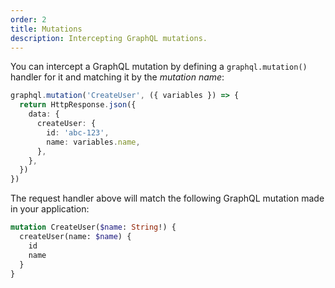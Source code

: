 ```yaml
---
order: 2
title: Mutations
description: Intercepting GraphQL mutations.
---
```


You can intercept a GraphQL mutation by defining a `graphql.mutation()` handler for it and matching it by the _mutation name_:

```ts /graphql.mutation/ /'CreateUser'/#g
graphql.mutation('CreateUser', ({ variables }) => {
  return HttpResponse.json({
    data: {
      createUser: {
        id: 'abc-123',
        name: variables.name,
      },
    },
  })
})
```

The request handler above will match the following GraphQL mutation made in your application:

```graphql /mutation/ /CreateUser/#g
mutation CreateUser($name: String!) {
  createUser(name: $name) {
    id
    name
  }
}
```

